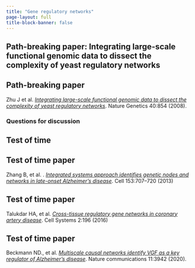 ```yaml
---
title: "Gene regulatory networks"
page-layout: full
title-block-banner: false
---
```


## Path-breaking paper: Integrating large-scale functional genomic data to dissect the complexity of yeast regulatory networks

::: {.callout-tip}
## Path-breaking paper

Zhu J et al. [*Integrating large-scale functional genomic data to dissect the complexity of yeast regulatory networks*](https://www.nature.com/articles/ng.167). Nature Genetics 40:854 (2008).
:::


### Questions for discussion 

## Test of time

::: {.callout-tip}
## Test of time paper

Zhang B, et al. . [*Integrated systems approach identifies genetic nodes and networks in late-onset Alzheimer's disease*](https://doi.org/10.1016/j.cell.2013.03.030). Cell 153:707–720 (2013)
:::

::: {.callout-tip}
## Test of time paper

Talukdar HA, et al. [*Cross-tissue regulatory gene networks in coronary artery disease*](https://doi.org/10.1016/j.cels.2016.02.002). Cell Systems 2:196 (2016)
:::

::: {.callout-tip}
## Test of time paper

Beckmann ND., et al. [*Multiscale causal networks identify VGF as a key regulator of Alzheimer's disease*](https://doi.org/10.1038/s41467-020-17405-z). Nature communications 11:3942 (2020).
:::